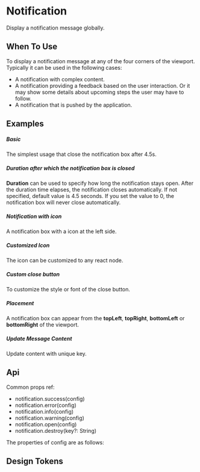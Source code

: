 
<Meta of={KitNotificationStories} />

# Notification

Display a notification message globally.

## When To Use
To display a notification message at any of the four corners of the viewport. Typically it can be used in the following cases:
* A notification with complex content.
* A notification providing a feedback based on the user interaction. Or it may show some details about upcoming steps the user may have to follow.
* A notification that is pushed by the application.

## Examples

##### Basic
The simplest usage that close the notification box after 4.5s.

<CustomCanvas content={Examples.Basic} source={Sources.Basic} id="notification-basic" />

##### Duration after which the notification box is closed
**Duration** can be used to specify how long the notification stays open. After the duration time elapses, the notification closes automatically. If not specified, default value is 4.5 seconds. If you set the value to 0, the notification box will never close automatically.

<CustomCanvas content={Examples.Duration} source={Sources.Duration} id="notification-duration" />

##### Notification with icon
A notification box with a icon at the left side.

<CustomCanvas content={Examples.Icon} source={Sources.Icon} id="notification-icon" />

##### Customized Icon
The icon can be customized to any react node.

<CustomCanvas content={Examples.CustomIcon} source={Sources.CustomIcon} id="notification-custom-icon" />

##### Custom close button
To customize the style or font of the close button.

<CustomCanvas content={Examples.CustomClose} source={Sources.CustomClose} id="notification-custom-close" />


##### Placement
A notification box can appear from the **topLeft**, **topRight**, **bottomLeft** or **bottomRight** of the viewport.

<CustomCanvas content={Examples.Placement} source={Sources.Placement} id="notification-placement" />

##### Update Message Content
Update content with unique key.

<CustomCanvas content={Examples.UpdateMessage} source={Sources.UpdateMessage} id="notification-update-message" />

## Api

<Canvas of={KitNotificationStories.Api} />

Common props ref: 

- notification.success(config)
- notification.error(config)
- notification.info(config)
- notification.warning(config)
- notification.open(config)
- notification.destroy(key?: String)

The properties of config are as follows:

<Controls of={KitNotificationStories.Api} />

## Design Tokens

<DesignTokens path="components.Notfication" tokens={fields?.components?.Notfication} />